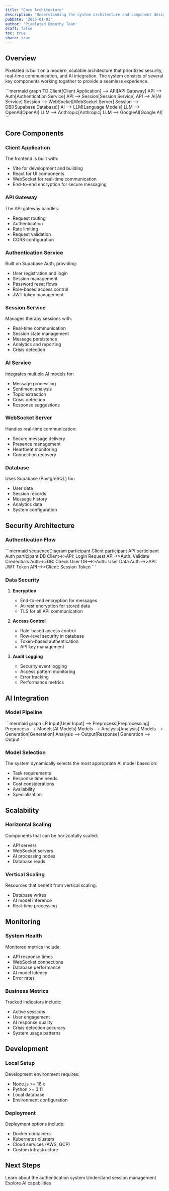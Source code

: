 ```yaml
---
title: "Core Architecture"
description: "Understanding the system architecture and component design"
pubDate: '2025-01-01'
author: 'Pixelated Empathy Team'
draft: false
toc: true
share: true
---
```


## Overview

Pixelated is built on a modern, scalable architecture that prioritizes security, real-time communication, and AI integration. The system consists of several key components working together to provide a seamless experience.

<Frame>
```mermaid
graph TD
  Client[Client Application] --> API[API Gateway]
  API --> Auth[Authentication Service]
  API --> Session[Session Service]
  API --> AI[AI Service]
  Session --> WebSocket[WebSocket Server]
  Session --> DB[(Supabase Database)]
  AI --> LLM[Language Models]
  LLM --> OpenAI[OpenAI]
  LLM --> Anthropic[Anthropic]
  LLM --> GoogleAI[Google AI]
```
</Frame>

## Core Components

### Client Application

The frontend is built with:

- Vite for development and building
- React for UI components
- WebSocket for real-time communication
- End-to-end encryption for secure messaging

### API Gateway

The API gateway handles:

- Request routing
- Authentication
- Rate limiting
- Request validation
- CORS configuration

### Authentication Service

Built on Supabase Auth, providing:

- User registration and login
- Session management
- Password reset flows
- Role-based access control
- JWT token management

### Session Service

Manages therapy sessions with:

- Real-time communication
- Session state management
- Message persistence
- Analytics and reporting
- Crisis detection

### AI Service

Integrates multiple AI models for:

- Message processing
- Sentiment analysis
- Topic extraction
- Crisis detection
- Response suggestions

### WebSocket Server

Handles real-time communication:

- Secure message delivery
- Presence management
- Heartbeat monitoring
- Connection recovery

### Database

Uses Supabase (PostgreSQL) for:

- User data
- Session records
- Message history
- Analytics data
- System configuration

## Security Architecture

### Authentication Flow

<Frame>
```mermaid
sequenceDiagram
  participant Client
  participant API
  participant Auth
  participant DB
  Client->>API: Login Request
  API->>Auth: Validate Credentials
  Auth->>DB: Check User
  DB-->>Auth: User Data
  Auth-->>API: JWT Token
  API-->>Client: Session Token
```
</Frame>

### Data Security

1. **Encryption**

   - End-to-end encryption for messages
   - At-rest encryption for stored data
   - TLS for all API communication

2. **Access Control**

   - Role-based access control
   - Row-level security in database
   - Token-based authentication
   - API key management

3. **Audit Logging**
   - Security event logging
   - Access pattern monitoring
   - Error tracking
   - Performance metrics

## AI Integration

### Model Pipeline

<Frame>
```mermaid
graph LR
  Input[User Input] --> Preprocess[Preprocessing]
  Preprocess --> Models[AI Models]
  Models --> Analysis[Analysis]
  Models --> Generation[Generation]
  Analysis --> Output[Response]
  Generation --> Output
```
</Frame>

### Model Selection

The system dynamically selects the most appropriate AI model based on:

- Task requirements
- Response time needs
- Cost considerations
- Availability
- Specialization

## Scalability

### Horizontal Scaling

Components that can be horizontally scaled:

- API servers
- WebSocket servers
- AI processing nodes
- Database reads

### Vertical Scaling

Resources that benefit from vertical scaling:

- Database writes
- AI model inference
- Real-time processing

## Monitoring

### System Health

Monitored metrics include:

- API response times
- WebSocket connections
- Database performance
- AI model latency
- Error rates

### Business Metrics

Tracked indicators include:

- Active sessions
- User engagement
- AI response quality
- Crisis detection accuracy
- System usage patterns

## Development

### Local Setup

Development environment requires:

- Node.js >= 16.x
- Python >= 3.11
- Local database
- Environment configuration

### Deployment

Deployment options include:

- Docker containers
- Kubernetes clusters
- Cloud services (AWS, GCP)
- Custom infrastructure

## Next Steps

<CardGroup>
  <Card title="Authentication" icon="lock" href="/core/authentication">
    Learn about the authentication system
  </Card>
  <Card title="Sessions" icon="messages" href="/core/sessions">
    Understand session management
  </Card>
  <Card title="AI Integration" icon="robot" href="/core/ai-integration">
    Explore AI capabilities
  </Card>
</CardGroup>
